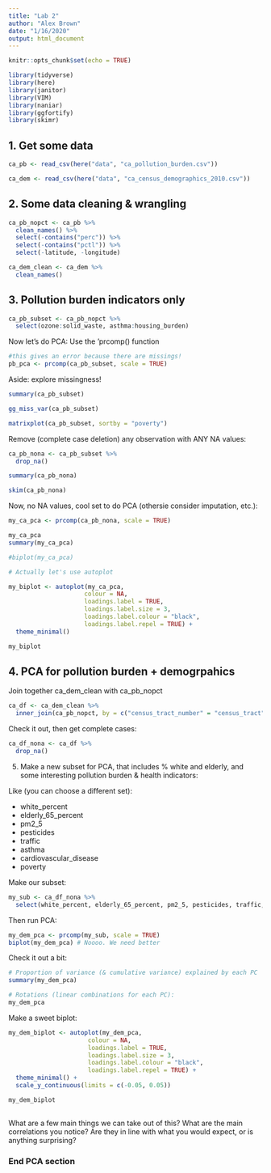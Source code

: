 ```yaml
---
title: "Lab 2"
author: "Alex Brown"
date: "1/16/2020"
output: html_document
---
```


```r
knitr::opts_chunk$set(echo = TRUE)

library(tidyverse)
library(here)
library(janitor)
library(VIM)
library(naniar)
library(ggfortify)
library(skimr)
```

## 1. Get some data 

```r
ca_pb <- read_csv(here("data", "ca_pollution_burden.csv"))

ca_dem <- read_csv(here("data", "ca_census_demographics_2010.csv"))
```

## 2. Some data cleaning & wrangling

```r
ca_pb_nopct <- ca_pb %>% 
  clean_names() %>% 
  select(-contains("perc")) %>% 
  select(-contains("pctl")) %>% 
  select(-latitude, -longitude)
```

```r
ca_dem_clean <- ca_dem %>%
  clean_names()
```

## 3. Pollution burden indicators only

```r
ca_pb_subset <- ca_pb_nopct %>% 
  select(ozone:solid_waste, asthma:housing_burden)
```

Now let's do PCA:
Use the 'prcomp() function
```r

#this gives an error because there are missings!
pb_pca <- prcomp(ca_pb_subset, scale = TRUE)
```

Aside: explore missingness!
```r
summary(ca_pb_subset)

gg_miss_var(ca_pb_subset)

matrixplot(ca_pb_subset, sortby = "poverty")
```

Remove (complete case deletion) any observation with ANY NA values:

```r
ca_pb_nona <- ca_pb_subset %>% 
  drop_na()

summary(ca_pb_nona)

skim(ca_pb_nona)
```

Now, no NA values, cool set to do PCA (othersie consider imputation, etc.):

```r
my_ca_pca <- prcomp(ca_pb_nona, scale = TRUE)

my_ca_pca
summary(my_ca_pca)

#biplot(my_ca_pca)

# Actually let's use autoplot

my_biplot <- autoplot(my_ca_pca,
                     colour = NA,
                     loadings.label = TRUE,
                     loadings.label.size = 3,
                     loadings.label.colour = "black",
                     loadings.label.repel = TRUE) +
  theme_minimal()

my_biplot
```

## 4. PCA for pollution burden + demogrpahics

Join together ca_dem_clean with ca_pb_nopct

```r

ca_df <- ca_dem_clean %>% 
  inner_join(ca_pb_nopct, by = c("census_tract_number" = "census_tract"))

```

Check it out, then get complete cases:
```r
ca_df_nona <- ca_df %>% 
  drop_na()
```

5. Make a new subset for PCA, that includes % white and elderly, and some interesting pollution burden & health indicators:

Like (you can choose a different set): 

- white_percent
- elderly_65_percent
- pm2_5
- pesticides
- traffic
- asthma
- cardiovascular_disease
- poverty

Make our subset:
```r
my_sub <- ca_df_nona %>% 
  select(white_percent, elderly_65_percent, pm2_5, pesticides, traffic, asthma, cardiovascular_disease, poverty)
```

Then run PCA: 
```r
my_dem_pca <- prcomp(my_sub, scale = TRUE)
biplot(my_dem_pca) # Noooo. We need better
```

Check it out a bit: 
```r
# Proportion of variance (& cumulative variance) explained by each PC
summary(my_dem_pca)

# Rotations (linear combinations for each PC):
my_dem_pca
```

Make a sweet biplot:
```r
my_dem_biplot <- autoplot(my_dem_pca, 
                      colour = NA,
                      loadings.label = TRUE,
                      loadings.label.size = 3,
                      loadings.label.colour = "black",
                      loadings.label.repel = TRUE) +
  theme_minimal() +
  scale_y_continuous(limits = c(-0.05, 0.05))

my_dem_biplot
  
```

What are a few main things we can take out of this? What are the main correlations you notice? Are they in line with what you would expect, or is anything surprising? 

### End PCA section
